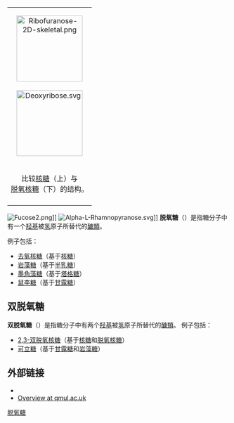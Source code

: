 {{noteTA|G1=LS}}
{{expand|time=2011-03-18T22:13:18+00:00}}
{{expert|time=2011-03-18T22:13:18+00:00}}
{| class="toccolours" border="1" style="float: right; clear: right; margin: 0 0 1em 1em; border-collapse: collapse;"
| align="center" bgcolor="#ffffff" | [[Image:Ribofuranose-2D-skeletal.png|150px]]<br><br>[[Image:Deoxyribose.svg|150px]]
|-
| 比较[[核糖|核糖]]（上）与<br>[[脱氧核糖|脱氧核糖]]（下）的结构。
|-
|}
[[Image:Fucose2.png|thumb]]]]
[[Image:Alpha-L-Rhamnopyranose.svg|thumb]]]]
'''脱氧糖'''（{{lang-en|Deoxy sugars}}）是指糖分子中有一个[[羟基|羟基]]被[[氢|氢]]原子所替代的[[醣類|醣類]]。

例子包括：
* [[去氧核糖|去氧核糖]]（基于[[核糖|核糖]]）
* [[岩藻糖|岩藻糖]]（基于[[半乳糖|半乳糖]]）
* [[墨角藻糖|墨角藻糖]]（基于[[塔格糖|塔格糖]]）
* [[鼠李糖|鼠李糖]]（基于[[甘露糖|甘露糖]]）
==双脱氧糖==
'''双脱氧糖'''（{{lang-en|Dideoxy sugars}}）是指糖分子中有两个[[羟基|羟基]]被[[氢|氢]]原子所替代的[[醣類|醣類]]。
例子包括：
* [[2,3-双脱氧核糖|2,3-双脱氧核糖]]（基于[[核糖|核糖]]和[[脱氧核糖|脱氧核糖]]）
* [[可立糖|可立糖]]（基于[[甘露糖|甘露糖]]和[[岩藻糖|岩藻糖]]）

==外部链接==
* {{MeshName|Deoxy+Sugars}}
* [https://web.archive.org/web/20110927020956/http://www.chem.qmul.ac.uk/iupac/2carb/13.html Overview at qmul.ac.uk]

{{糖类}}
{{Authority control}}
[[Category:脱氧糖|]]